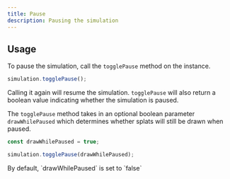 ```yaml
---
title: Pause
description: Pausing the simulation
---
```


## Usage

To pause the simulation, call the `togglePause` method on the instance.

```javascript
simulation.togglePause();
```

Calling it again will resume the simulation. `togglePause` will also return a boolean value indicating whether the simulation is paused.

The `togglePause` method takes in an optional boolean parameter `drawWhilePaused` which determines whether splats will still be drawn when paused.

```javascript
const drawWhilePaused = true;

simulation.togglePause(drawWhilePaused);
```

<Callout type="info">
    By default, `drawWhilePaused` is set to `false`
</Callout>
